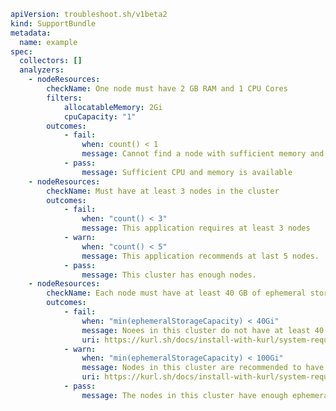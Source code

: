 ```yaml
apiVersion: troubleshoot.sh/v1beta2
kind: SupportBundle
metadata:
  name: example
spec:
  collectors: []
  analyzers:
    - nodeResources:
        checkName: One node must have 2 GB RAM and 1 CPU Cores
        filters:
            allocatableMemory: 2Gi
            cpuCapacity: "1"
        outcomes:
            - fail:
                when: count() < 1
                message: Cannot find a node with sufficient memory and cpu
            - pass:
                message: Sufficient CPU and memory is available
    - nodeResources:
        checkName: Must have at least 3 nodes in the cluster
        outcomes:
            - fail:
                when: "count() < 3"
                message: This application requires at least 3 nodes
            - warn:
                when: "count() < 5"
                message: This application recommends at last 5 nodes.
            - pass:
                message: This cluster has enough nodes.
    - nodeResources:
        checkName: Each node must have at least 40 GB of ephemeral storage
        outcomes:
            - fail:
                when: "min(ephemeralStorageCapacity) < 40Gi"
                message: Noees in this cluster do not have at least 40 GB of ephemeral storage.
                uri: https://kurl.sh/docs/install-with-kurl/system-requirements
            - warn:
                when: "min(ephemeralStorageCapacity) < 100Gi"
                message: Nodes in this cluster are recommended to have at least 100 GB of ephemeral storage.
                uri: https://kurl.sh/docs/install-with-kurl/system-requirements
            - pass:
                message: The nodes in this cluster have enough ephemeral storage.          
```